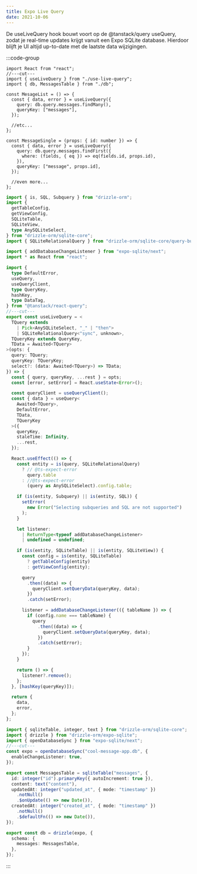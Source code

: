 ```yaml
---
title: Expo Live Query
date: 2021-10-06
---
```


De useLiveQuery hook bouwt voort op de @tanstack/query useQuery, zodat je real-time updates krijgt vanuit een Expo SQLite database. Hierdoor blijft je UI altijd up-to-date met de laatste data wijzigingen.

:::code-group

```tsx [client] filename="client.tsx"
import React from "react";
//---cut---
import { useLiveQuery } from "./use-live-query";
import { db, MessagesTable } from "./db";

const MesageList = () => {
  const { data, error } = useLiveQuery({
    query: db.query.messages.findMany(),
    queryKey: ["messages"],
  });

  //etc...
};

const MessageSingle = (props: { id: number }) => {
  const { data, error } = useLiveQuery({
    query: db.query.messages.findFirst({
      where: (fields, { eq }) => eq(fields.id, props.id),
    }),
    queryKey: ["message", props.id],
  });

  //even more...
};
```

```ts [live-query] filename="use-live-query.ts"
import { is, SQL, Subquery } from "drizzle-orm";
import {
  getTableConfig,
  getViewConfig,
  SQLiteTable,
  SQLiteView,
  type AnySQLiteSelect,
} from "drizzle-orm/sqlite-core";
import { SQLiteRelationalQuery } from "drizzle-orm/sqlite-core/query-builders/query";

import { addDatabaseChangeListener } from "expo-sqlite/next";
import * as React from "react";

import {
  type DefaultError,
  useQuery,
  useQueryClient,
  type QueryKey,
  hashKey,
  type DataTag,
} from "@tanstack/react-query";
//---cut---
export const useLiveQuery = <
  TQuery extends
    | Pick<AnySQLiteSelect, "_" | "then">
    | SQLiteRelationalQuery<"sync", unknown>,
  TQueryKey extends QueryKey,
  TData = Awaited<TQuery>
>(opts: {
  query: TQuery;
  queryKey: TQueryKey;
  select?: (data: Awaited<TQuery>) => TData;
}) => {
  const { query, queryKey, ...rest } = opts;
  const [error, setError] = React.useState<Error>();

  const queryClient = useQueryClient();
  const { data } = useQuery<
    Awaited<TQuery>,
    DefaultError,
    TData,
    TQueryKey
  >({
    queryKey,
    staleTime: Infinity,
    ...rest,
  });

  React.useEffect(() => {
    const entity = is(query, SQLiteRelationalQuery)
      ? // @ts-expect-error
        query.table
      : //@ts-expect-error
        (query as AnySQLiteSelect).config.table;

    if (is(entity, Subquery) || is(entity, SQL)) {
      setError(
        new Error("Selecting subqueries and SQL are not supported")
      );
    }

    let listener:
      | ReturnType<typeof addDatabaseChangeListener>
      | undefined = undefined;

    if (is(entity, SQLiteTable) || is(entity, SQLiteView)) {
      const config = is(entity, SQLiteTable)
        ? getTableConfig(entity)
        : getViewConfig(entity);

      query
        .then((data) => {
          queryClient.setQueryData(queryKey, data);
        })
        .catch(setError);

      listener = addDatabaseChangeListener(({ tableName }) => {
        if (config.name === tableName) {
          query
            .then((data) => {
              queryClient.setQueryData(queryKey, data);
            })
            .catch(setError);
        }
      });
    }

    return () => {
      listener?.remove();
    };
  }, [hashKey(queryKey)]);

  return {
    data,
    error,
  };
};
```

```ts [database] filename="db.ts"
import { sqliteTable, integer, text } from "drizzle-orm/sqlite-core";
import { drizzle } from "drizzle-orm/expo-sqlite";
import { openDatabaseSync } from "expo-sqlite/next";
//---cut---
const expo = openDatabaseSync("cool-message-app.db", {
  enableChangeListener: true,
});

export const MessagesTable = sqliteTable("messages", {
  id: integer("id").primaryKey({ autoIncrement: true }),
  content: text("content"),
  updatedAt: integer("updated_at", { mode: "timestamp" })
    .notNull()
    .$onUpdate(() => new Date()),
  createdAt: integer("created_at", { mode: "timestamp" })
    .notNull()
    .$defaultFn(() => new Date()),
});

export const db = drizzle(expo, {
  schema: {
    messages: MessagesTable,
  },
});
```

:::
